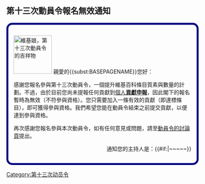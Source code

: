 == 第十三次動員令報名無效通知 ==
<div style="border: 5px solid Navy; {{gradient|#c0ffff|#80FF80|vertical}}; padding: 1em; -moz-border-radius: 15px; -webkit-border-radius: 15px; border-radius: 15px ;">
[[File:Wikipe-tan coaching.png|100px|right|維基娘，第十三次動員令的吉祥物]]
親愛的{{<includeonly>subst:</includeonly>BASEPAGENAME}}您好：

感謝您報名參與第十三次動員令，一個提升維基百科條目質素與數量的計劃。不過，由於目前您尚未提報任何貢獻到[[Wikipedia:动员令/第十三次动员令/个人贡献#{{<includeonly>subst:</includeonly>BASEPAGENAME}}|個人'''貢獻申報''']]，因此閣下的報名暫時為無效（不符參與資格）。您只需要加入一條有效的貢獻（即達標條目），即可獲得參與資格。我們希望您能在動員令結束之前提交貢獻，以便達到參與資格。

再次感謝您報名參與本次動員令，如有任何意見或問題，請至[[Wikipedia talk:動員令/第十三次動員令|動員令的討論頁]]提出。

<div align="right">通知您的主持人是：{{{sign|~~<includeonly></includeonly>~~}}}{{#if:{{{sign|}}}|~<includeonly></includeonly>~~<includeonly></includeonly>~~}}</div></div><noinclude>

{{Documentation}}
[[Category:第十三次动员令]]</noinclude>